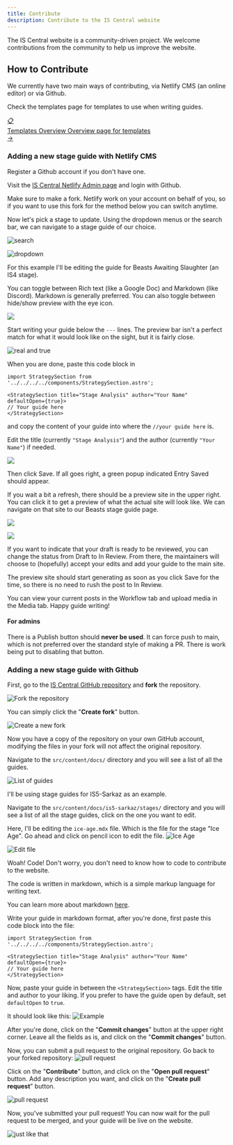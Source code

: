 ```yaml
---
title: Contribute
description: Contribute to the IS Central website
---
```

The IS Central website is a community-driven project. We welcome contributions from the community to help us improve the website.

## How to Contribute

We currently have two main ways of contributing, via Netlify CMS (an online editor) or via Github.

Check the templates page for templates to use when writing guides.

<div class="template-overview-button">
  <a href="/templates/overview" class="guide-button">
    <div class="button-image">
      <div class="reference-icon">📋</div>
    </div>
    <div class="button-content">
      <span class="button-title">Templates Overview</span>
      <span class="button-subtitle">Overview page for templates</span>
    </div>
    <div class="button-arrow">→</div>
  </a>
</div>


### Adding a new stage guide with Netlify CMS

Register a Github account if you don't have one.

Visit the <a href="https://is-central.netlify.app/admin/index.html#/" target="_blank" rel="noopener noreferrer">IS Central Netlify Admin page</a> and login with Github.

Make sure to make a fork. Netlify work on your account on behalf of you, so if you want to use this fork for the method below you can switch anytime.

Now let's pick a stage to update. Using the dropdown menus or the search bar, we can navigate to a stage guide of our choice. 

![search](/contribute/netlify-stage-guide-1.png)

![dropdown](/contribute/netlify-stage-guide-2.png)

For this example I'll be editing the guide for Beasts Awaiting Slaughter (an IS4 stage).

You can toggle between Rich text (like a Google Doc) and Markdown (like Discord). Markdown is generally preferred. You can also toggle between hide/show preview with the eye icon.

![](/contribute/netlify-stage-guide-3.png)

Start writing your guide below the `---` lines. The preview bar isn't a perfect match for what it would look like on the sight, but it is fairly close.

![real and true](/contribute/netlify-stage-guide-4.png)

When you are done, paste this code block in

```
import StrategySection from '../../../../components/StrategySection.astro';

<StrategySection title="Stage Analysis" author="Your Name" defaultOpen={true}>
// Your guide here
</StrategySection>
```

and copy the content of your guide into where the `//your guide here` is.

Edit the title (currently `"Stage Analysis"`) and the author (currently `"Your Name"`) if needed.

![](/contribute/netlify-stage-guide-5.png)

Then click Save. If all goes right, a green popup indicated Entry Saved should appear.

If you wait a bit a refresh, there should be a preview site in the upper right. You can click it to get a preview of what the actual site will look like. We can navigate on that site to our Beasts stage guide page.

![](/contribute/netlify-stage-guide-6.png)

![](/contribute/netlify-stage-guide-7.png)

If you want to indicate that your draft is ready to be reviewed, you can change the status from Draft to In Review. From there, the maintainers will choose to (hopefully) accept your edits and add your guide to the main site.

The preview site should start generating as soon as you click Save for the time, so there is no need to rush the post to In Review.

You can view your current posts in the Workflow tab and upload media in the Media tab. Happy guide writing!

#### For admins

There is a Publish button should **never be used**. It can force push to main, which is not preferred over the standard style of making a PR. There is work being put to disabling that button.

### Adding a new stage guide with Github

First, go to the <a href="https://github.com/is-central/is-central.github.io" target="_blank" rel="noopener noreferrer">IS Central GitHub repository</a> and **fork** the repository.

![Fork the repository](/contribute/fork.png)

You can simply click the "**Create fork**" button.

![Create a new fork](/contribute/create-fork.png)

Now you have a copy of the repository on your own GitHub account, modifying the files in your fork will not affect the original repository.

Navigate to the `src/content/docs/` directory and you will see a list of all the guides.

![List of guides](/contribute/list-of-guides.png)

I'll be using stage guides for IS5-Sarkaz as an example.

Navigate to the `src/content/docs/is5-sarkaz/stages/` directory and you will see a list of all the stage guides, click on the one you want to edit.

Here, I'll be editing the `ice-age.mdx` file. Which is the file for the stage "Ice Age". Go ahead and click on pencil icon to edit the file.
![Ice Age](/contribute/ice-age-example.png)

![Edit file](/contribute/editing.png)

Woah! Code! Don't worry, you don't need to know how to code to contribute to the website.

The code is written in markdown, which is a simple markup language for writing text.

You can learn more about markdown <a href="https://www.markdownguide.org/getting-started/" target="_blank" rel="noopener noreferrer">here</a>.

Write your guide in markdown format, after you're done, first paste this code block into the file:

```
import StrategySection from '../../../../components/StrategySection.astro';

<StrategySection title="Stage Analysis" author="Your Name" defaultOpen={true}>
// Your guide here
</StrategySection>
```

Now, paste your guide in between the `<StrategySection>` tags. Edit the title and author to your liking. If you prefer to have the guide open by default, set `defaultOpen` to `true`.

It should look like this:
![Example](/contribute/edited-ice-age.png)

After you're done, click on the "**Commit changes**" button at the upper right corner.
Leave all the fields as is, and click on the "**Commit changes**" button.

Now, you can submit a pull request to the original repository. Go back to your forked repository:
![pull request](/contribute/pull-request.png)

Click on the "**Contribute**" button, and click on the "**Open pull request**" button.
Add any description you want, and click on the "**Create pull request**" button.

![pull request](/contribute/create-pull.png)

Now, you've submitted your pull request! You can now wait for the pull request to be merged, and your guide will be live on the website.

![just like that](/contribute/just-like-that.png)
